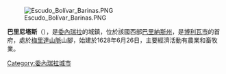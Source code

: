 [[Image:Escudo_Bolívar_Barinas.PNG|right]]

'''巴里尼塔斯'''（{{lang-es|Barinitas}}），是[[委內瑞拉|委內瑞拉]]的城鎮，位於該國西部[[巴里納斯州|巴里納斯州]]，是[[博利瓦市_(巴里納斯州)|博利瓦市]]的首府，處於[[梅里達山脈|梅里達山脈]]山腳，始建於1628年6月26日，主要經濟活動有農業和畜牧業。

{{Venezuela-geo-stub}}
[[Category:委內瑞拉城市|Category:委內瑞拉城市]]